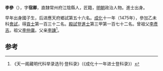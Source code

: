 '''李參'''（{{bd|1439年||？}}），字'''宿卿'''，直隸常州府江陰縣人，匠籍，[[明朝|明朝]]政治人物。進士出身。

早年出身國子生，后进應天府鄉試第五十六名。[[成化|成化]]十一年（1475年），參加乙未科[[會試|會試]]，得[[貢士|貢士]]第一百三十二名。[[殿試|殿試]]登[[進士|進士]]第三甲第一百七十二名。曾祖父[[李彥吉|李彥吉]]。祖父[[李仲庸|李仲庸]]。父亲[[李諫|李諫]]<ref>《天一阁藏明代科举录选刊·登科录》（《成化十一年进士登科录》）</ref>。

==参考==
{{reflist}}
{{明朝人物小作品}}
{{成化十一年乙未科殿試金榜}}